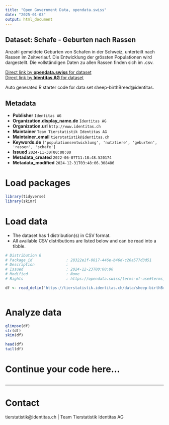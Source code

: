 ```yaml
---
title: "Open Government Data, opendata.swiss"
date: "2025-01-03"
output: html_document
---
```


## Dataset: Schafe - Geburten nach Rassen

Anzahl gemeldete Geburten von Schafen in der Schweiz, unterteilt nach Rassen im Zeitverlauf. Die Entwicklung der grössten Populationen wird dargestellt. Die vollständigen Daten zu allen Rassen finden sich im .csv.

[Direct link by **opendata.swiss** for dataset](https://opendata.swiss/de/dataset/schafe-geburten-nach-rassen)<br>
[Direct link by **Identitas AG** for dataset](https://tierstatistik.identitas.ch/)

Auto generated R starter code for data set sheep-birthBreed@identitas.

## Metadata

- **Publisher** `Identitas AG`
- **Organization.display_name.de** `Identitas AG`
- **Organization.url** `http://www.identitas.ch`
- **Maintainer** `Team Tierstatistik Identitas AG`
- **Maintainer_email** `tierstatistik@identitas.ch`
- **Keywords.de** `['populationsentwicklung', 'nutztiere', 'geburten', 'rassen', 'schafe']`
- **Issued** `2024-11-30T00:00:00`
- **Metadata_created** `2022-06-07T11:18:48.520174`
- **Metadata_modified** `2024-12-31T03:48:06.308486`


# Load packages

```r

library(tidyverse)
library(skimr)

```

# Load data

-   The dataset has 1 distribution(s) in CSV format.
-   All available CSV distributions are listed below and can be read into a tibble.

```r

# Distribution 0
# Package_id               : 28322e1f-0817-446e-b46d-c26a577d3d51
# Description              : 
# Issued                   : 2024-12-23T00:00:00
# Modified                 : None
# Rights                   : https://opendata.swiss/terms-of-use#terms_by

df <- read_delim('https://tierstatistik.identitas.ch/data/sheep-birthBreed.csv')



```

# Analyze data

```r

glimpse(df)
str(df)
skim(df)

head(df)
tail(df)

```

# Continue your code here...

```r

```

------------------------------------------------------------------------

# Contact

tierstatistik@identitas.ch | Team Tierstatistik Identitas AG
